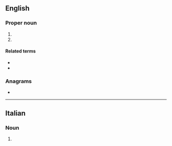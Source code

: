 {{also|Appendix:Variations of "cor"}}
==English==

===Proper noun===
{{en-proper noun}}

# {{abbreviation of|en|Corinthians}}
# {{abbreviation of|en|Cornwall}}

====Related terms====
* {{l|en|1 Cor.}}
* {{l|en|2 Cor.}}

===Anagrams===
* {{anagrams|en|a=cor|CRO|OCR|ORC|ROC|orc|roc}}

----

==Italian==

===Noun===
{{head|it|noun|plural|Cor.}}
# {{lb|it|music}} {{abbreviation of|it|corno||French horn}}